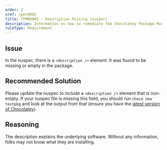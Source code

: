 ```yaml
---
order: 2
xref: cpmr0002
title: CPMR0002 - Description Missing (nuspec)
description: Information on how to remediate the Chocolatey Package Moderation Rule 0002
ruleType: Requirement
---
```


<PackageValidatorRuleRequirement />

## Issue
In the nuspec, there is a `<description />` element. It was found to be missing or empty in the package.

## Recommended Solution

Please update the nuspec to include a `<description />` element that is non-empty. If your nuspec file is missing this field, you should run `choco new testpkg` and look at the output from that (ensure you have the [latest version of Chocolatey](https://community.chocolatey.org/packages?q=id%3Achocolatey)).

## Reasoning

The description explains the underlying software. Without any information, folks may not know what they are installing.

